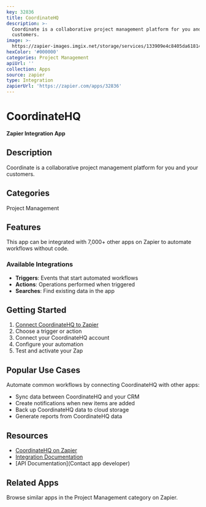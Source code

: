 ```yaml
---
key: 32836
title: CoordinateHQ
description: >-
  Coordinate is a collaborative project management platform for you and your
  customers.
image: >-
  https://zapier-images.imgix.net/storage/services/133909e4c8405da61814aa16974f8c9a.png?auto=format%2Ccompress&ixlib=python-3.0.0&q=50
hexColor: '#000000'
categories: Project Management
apiUrl: ''
collection: Apps
source: zapier
type: Integration
zapierUrl: 'https://zapier.com/apps/32836'
---
```

# CoordinateHQ

**Zapier Integration App**

## Description

Coordinate is a collaborative project management platform for you and your customers.

## Categories

Project Management

## Features

This app can be integrated with 7,000+ other apps on Zapier to automate workflows without code.

### Available Integrations

- **Triggers**: Events that start automated workflows
- **Actions**: Operations performed when triggered
- **Searches**: Find existing data in the app

## Getting Started

1. [Connect CoordinateHQ to Zapier](https://zapier.com/apps/32836)
2. Choose a trigger or action
3. Connect your CoordinateHQ account
4. Configure your automation
5. Test and activate your Zap

## Popular Use Cases

Automate common workflows by connecting CoordinateHQ with other apps:

- Sync data between CoordinateHQ and your CRM
- Create notifications when new items are added
- Back up CoordinateHQ data to cloud storage
- Generate reports from CoordinateHQ data

## Resources

- [CoordinateHQ on Zapier](https://zapier.com/apps/32836)
- [Integration Documentation](https://zapier.com/apps/32836/integrations)
- [API Documentation](Contact app developer)

## Related Apps

Browse similar apps in the Project Management category on Zapier.
